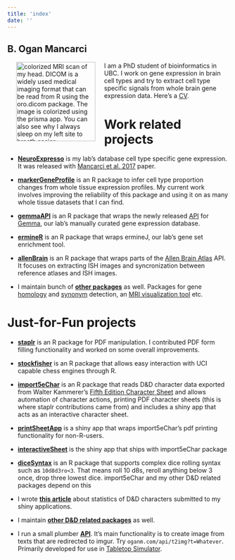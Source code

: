 ```yaml
---
title: 'index'
date: ''
---
```


## B. Ogan Mancarci


<img src="./images/cropogbrain.png" align="left" height="180" width="180" title="colorized MRI scan of my head. DICOM is a widely used medical imaging format that can be read from R using the oro.dicom package. The image is colorized using the prisma app. You can also see why I always sleep on my left site to breath easier" style="margin:0px 20px">



I am a PhD student of bioinformatics in UBC. I work on gene expression in brain cell types and try to extract cell type specific signals from whole brain gene expression data. Here's a [CV](http://oganm.github.io/CV/).


# Work related projects

* [**NeuroExpresso**](http://neuroexpresso.org/) is my lab's database cell type specific gene expression. It was released with [Mancarci et al. 2017](http://www.eneuro.org/content/4/6/ENEURO.0212-17.2017) paper. 

* [**markerGeneProfile**](https://github.com/PavlidisLab/markerGeneProfile) is an R package to infer cell type proportion changes from whole tissue expression profiles. My current work involves improving the reliability of this package and using it on as many whole tissue datasets that I can find.

* [**gemmaAPI**](https://github.com/PavlidisLab/gemmaAPI.R) is an R package that wraps the newly released [API](https://gemma.msl.ubc.ca/resources/restapidocs/) for [Gemma](https://gemma.msl.ubc.ca/), our lab's manually curated gene expression database.

* [**ermineR**](https://github.com/PavlidisLab/ermineR) is an R package that wraps ermineJ, our lab's gene set enrichment tool.

* [**allenBrain**](https://github.com/oganm/allenBrain) is an R package that wraps parts of the [Allen Brain Atlas](http://portal.brain-map.org/) API. It focuses on extracting ISH images and syncronization between reference atlases and ISH images.

* I maintain bunch of [**other packages**](https://github.com/topics/ogan-bio) as well. Packages for gene [homology](https://github.com/oganm/homologene) and [synonym](https://github.com/oganm/geneSynonym) detection, an [MRI visualization tool](https://github.com/oganm/brainspriteR) etc.

# Just-for-Fun projects

* [**staplr**](https://github.com/pridiltal/staplr) is an R package for PDF manipulation. I contributed PDF form filling functionality and worked on some overall improvements.

* [**stockfisher**](https://github.com/oganm/stockfisher) is an R package that allows easy interaction with UCI capable chess engines through R.

* [**import5eChar**](https://github.com/oganm/import5eChar) is an R package that reads D&D character data exported from Walter Kammerer's [Fifth Edition Character Sheet](https://play.google.com/store/apps/details?id=com.wgkammerer.testgui.basiccharactersheet.app) and allows automation of character actions, printing PDF character sheets (this is where staplr contributions came from) and includes a shiny app that acts as an interactive character sheet.

* [**printSheetApp**](http://oganm.com/shiny/printSheetApp/) is a shiny app that wraps import5eChar's pdf printing functionality for non-R-users.

* [**interactiveSheet**](http://oganm.com/shiny/interactiveSheet/) is the shiny app that ships with import5eChar package

* [**diceSyntax**](https://github.com/oganm/diceSyntax) is an R package that supports complex dice rolling syntax such as `10d8d3ro<3`. That means roll 10 d8s, reroll anything below 3 once, drop three lowest dice. import5eChar and my other D&D related packages depend on this

* I wrote [**this article**](https://oganm.github.io/dndstats) about statistics of D&D characters submitted to my shiny applications.

* I maintain [**other D&D related packages**](https://github.com/topics/ogan-dnd) as well.

* I run a small plumber [**API**](http://oganm.com/api/__swagger__/). It's main functionality is to create image from texts that are redirected to imgur. Try `oganm.com/api/t2img?t=Whatever`. Primarily developed for use in [Tabletop Simulator](https://store.steampowered.com/app/286160/Tabletop_Simulator/).


